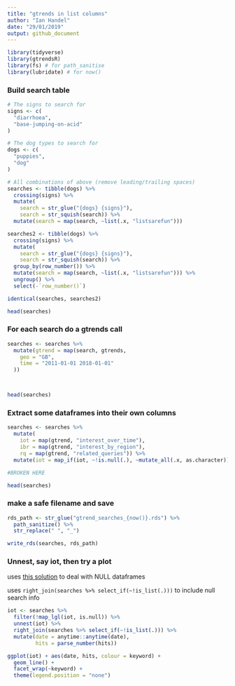 ```yaml
---
title: "gtrends in list columns"
author: "Ian Handel"
date: "29/01/2019"
output: github_document
---
```


```r
library(tidyverse)
library(gtrendsR)
library(fs) # for path_sanitise
library(lubridate) # for now()
```


### Build search table

```r
# The signs to search for
signs <- c(
  "diarrhoea",
  "base-jumping-on-acid"
)

# The dog types to search for
dogs <- c(
  "puppies",
  "dog"
)

# All combinations of above (remove leading/trailing spaces)
searches <- tibble(dogs) %>%
  crossing(signs) %>%
  mutate(
    search = str_glue("{dogs} {signs}"),
    search = str_squish(search)) %>%
  mutate(search = map(search, ~list(.x, "listsarefun")))

searches2 <- tibble(dogs) %>%
  crossing(signs) %>%
  mutate(
    search = str_glue("{dogs} {signs}"),
    search = str_squish(search)) %>%
  group_by(row_number()) %>% 
  mutate(search = map(search, ~list(.x, "listsarefun"))) %>% 
  ungroup() %>% 
  select(-`row_number()`)

identical(searches, searches2)

head(searches)
```


### For each search do a gtrends call

```r
searches <- searches %>%
  mutate(gtrend = map(search, gtrends,
    geo = "GB",
    time = "2011-01-01 2018-01-01"
  ))



head(searches)
```

### Extract some dataframes into their own columns

```r
searches <- searches %>%
  mutate(
    iot = map(gtrend, "interest_over_time"),
    ibr = map(gtrend, "interest_by_region"),
    rq = map(gtrend, "related_queries")) %>%
  mutate(iot = map_if(iot, ~!is.null(.), ~mutate_all(.x, as.character)))

#BROKEN HERE

head(searches)
```

### make a safe filename and save

```r
rds_path <- str_glue("gtrend_searches_{now()}.rds") %>%
  path_sanitize() %>%
  str_replace(" ", "_")

write_rds(searches, rds_path)
```


### Unnest, say iot, then try a plot

uses [this solution](https://stackoverflow.com/questions/47224831/using-tidyr-unnest-with-null-values) to deal with NULL dataframes

uses ```right_join(searches %>% select_if(~!is_list(.)))``` to include null search info

```r
iot <- searches %>%
  filter(!map_lgl(iot, is.null)) %>% 
  unnest(iot) %>% 
  right_join(searches %>% select_if(~!is_list(.))) %>% 
  mutate(date = anytime::anytime(date),
         hits = parse_number(hits))

ggplot(iot) + aes(date, hits, colour = keyword) +
  geom_line() +
  facet_wrap(~keyword) +
  theme(legend.position = "none")
```
